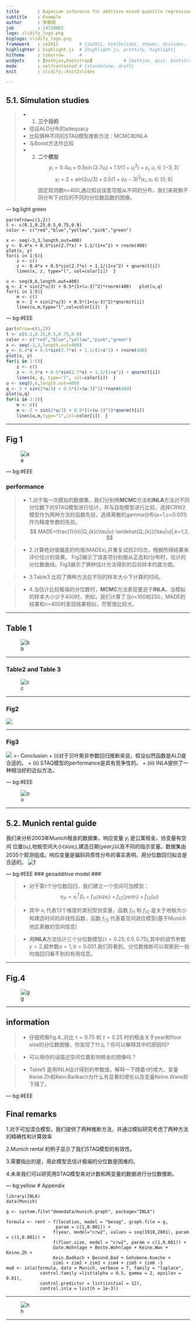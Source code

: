 ---
title       : Bayesian inference for additive mixed quantile regression models
subtitle    : Example
author      : 李鹏翔
job         : 14720065
logo: slidify_logo.png
biglogo: slidify_logo.png
framework   : io2012        # {io2012, html5slides, shower, dzslides, ...}
highlighter : highlight.js  # {highlight.js, prettify, highlight}
hitheme     : tomorrow      # 
widgets     : [mathjax,bootstrap]            # {mathjax, quiz, bootstrap}
mode        : selfcontained # {standalone, draft}
knit        : slidify::knit2slides

---  

## 5.1. Simulation studies ##
>- 1. **三个目的**
     + 验证ALD分布的adequacy
     + 比较俩种不同的STAQ模型推断方法：MCMC和INLA
     + 与Boost方法作比较
>- 2. **二个模型**
$$ y_{i}=0.4u_{i}+0.5\sin(2.7u_{i})+1.1/(1+u_{i}^{2})+\varepsilon_{i},u_{i}\in [-3,3] $$
$$ y_{i}=2+sin(2u_{i}/3)+0.5(1+(u_{i}-3)^{2})\varepsilon_{i},u_{i}\in [0,6] $$
固定观测数n=400,通过假设误差项服从不同的分布，我们来观察不同分布下对应的不同的分位数函数的图像。

---  bg:light green

```
par(mfrow=c(1,2))     
t <- c(0.1,0.25,0.5,0.75,0.9)
color <- c("red","blue","yellow","pink","green")
```
```
x <- seq(-3,3,length.out=400)
y <- 0.4*x + 0.5*sin(2.7*x) + 1.1/(1+x^2) + rnorm(400)  
plot(x, y)
for(i in 1:5){
    z <- c()  
    z <- 0.4*x + 0.5*sin(2.7*x) + 1.1/(1+x^2) + qnorm(t[i])
    lines(x, z, type="l", col=color[i])  }
```
```
u <- seq(0,6,length.out=400)
q <- 2 + sin(2*u/3) + 0.5*(1+(u-3)^2)*rnorm(400)   plot(u,q)
for(i in 1:5){
    m <- c()  
    m <- 2 + sin(2*u/3) + 0.5*(1+(u-3)^2)*qnorm(t[i])
    lines(u,m,type="l",col=color[i])  } 
```

--- bg:#EEE

```{r echo=FALSE,fig.width=15,fig.align='center'}
par(mfrow=c(1,2))     
t <- c(0.1,0.25,0.5,0.75,0.9)
color <- c("red","blue","yellow","pink","green")
x <- seq(-3,3,length.out=400)
y <- 0.4*x + 0.5*sin(2.7*x) + 1.1/(1+x^2) + rnorm(400)  
plot(x, y)
for(i in 1:5){
    z <- c()  
    z <- 0.4*x + 0.5*sin(2.7*x) + 1.1/(1+x^2) + qnorm(t[i])
    lines(x, z, type="l", col=color[i])  }
u <- seq(0,6,length.out=400)
q <- 2 + sin(2*u/3) + 0.5*(1+(u-3)^2)*rnorm(400)   
plot(u,q)
for(i in 1:5){
    m <- c()  
    m <- 2 + sin(2*u/3) + 0.5*(1+(u-3)^2)*qnorm(t[i])
    lines(u,m,type="l",col=color[i])  }
```

---

## Fig 1 ##
![a](assets/img/a.png)

--- bg:#EEE

### performance ###
> - 1.对于每一次模拟的数据集，我们分别用**MCMC**方法和**INLA**方法对不同分位数下的STAQ模型进行估计，并与自助模型进行比较。选择CRW2模型作为两种方法的函数先验，选择离散的gamma分布(a=1,c=0.001)作为精度参数的先验。
$$ MADE=\frac{1}{n}|Q_{k}(\tau|u)-\widehat{Q_{k}}(\tau|u)|,k=1,2, $$

> - 2.计算绝对值偏差的均值(MADEs),并重复试验200次，根据所得结果来评价估计的效果。
Fig2展示了误差项分别服从正态和t分布时，估计的分位数曲线。Fig3展示了俩种估计方法得到的后验样本的直方图。

> - 3.Table3 比较了俩种方法在不同的样本大小下计算的时间。

> - 4.当估计比较极端的分位数时，**MCMC**方法表现要逊于**INLA**。当模拟的样本大小少于400时，例如，我们计算了当n=100和250，MADE的结果和n=400时表现结果相似，尽管值比较大。

---

## Table 1 ##
![b](assets/img/b.png)

---

### Table2 and Table 3 ###
![c](assets/img/c.png)

---

### Fig2 ###
<img src = "assets/img/d.png" class="center" ></img>

---

### Fig3 ###
<img src = "assets/img/e.png" class="center" ></img>
>- Conclusion
      + (i)对于贝叶斯非参数回归推断来说，假设似然函数是ALD是合适的。
      + (ii) STAQ模型的performance是具有竞争性的。
      + (iii) INLA提供了一种相当好的近似方法。

---  bg:#EEE

![o](assets/img/o.png)



---  

## 5.2. Munich rental guide ##
我们来分析2003年Munich租金的数据集，响应变量 $y_{i}$ 是公寓租金，协变量有空间
位置($u_{i}$),地板空间大小($size_{i}$),建造日期($year_{i}$)以及不同的指示变量。数据集由2035个观测组成。响应变量是偏斜异质性分布的事实表明，用分位数回归拟合是合适的。
![f](assets/img/f.png)

--- bg:#EEE
### geoadditive model ###

>- 对于第$\tau$个分位数回归，我们建立一个空间可加模型：
$$ \eta_{\tau i}=x_{i}^{T}\beta_{\tau}+f_{\tau1}(size_{i})+f_{\tau2}(year_{i})+f_{\tau3}(u_{i}) $$



>- 其中 $x_{i}$ 代表13个维度的类别型协变量，函数 $f_{\tau 1}$ 和 $f_{\tau 2}$ 是关于地板大小和建造时间的非线性函数，函数 $f_{\tau 3}$ 代表着空间效应模型(基于Munich地区离散的空间信息)



>- 用**INLA**方法估计三个分位数模型($\tau=0.25,0.5,0.75$),其中的调节参数$\gamma=2$,超参数$a=1,b=0.001$.我们将看到，分位数推断可以观察到一些均值回归看不到的有用信息。

---

## Fig.4 ##
![g](assets/img/g.png)

---

## information ##

>- 仔细观察fig.4.,对比 $\tau=0.75$ 和 $\tau=0.25$ 时的租金关于year和floor size的分位数图像，你发现了什么？你可以解释其中的原因吗?

>- 可以用你的话描述空间位置影响租金的图像吗？

>- Table5 是用INLA估计得到的参数值，解释一下随着$\tau$的增大，变量Keine.Zh和Kein.Badkach为什么有显著的增长以及变量Keine.Www却下降了。

--- bg:#EEE

## Final remarks ##
1.对于可加混合模型，我们提供了两种推断方法，并通过模拟研究考虑了两种方法的精确性和计算效率

2.Munich rental 的例子显示了我们STAQ模型的有效性。

3.需要指出的是，用此模型去估计极端的分位数是困难的。

4.未来我们可以研究用STAQ模型来对计数和两变量的数据进行分位数推断。

---  bg:yellow
# Appendix
```
library(INLA)
data(Munich)
```
```
g <- system.file("demodata/munich.graph", package="INLA")

formula <- rent ~ f(location, model = "besag", graph.file = g,
                   param = c(1,0.001)) +
                  f(year, model="crw2", values = seq(1918,2001), param = c(1,0.001)) +
                  f(floor.size, model = "crw2", param = c(1,0.001)) +
                  Gute.Wohnlage + Beste.Wohnlage + Keine.Wwv + Keine.Zh +
                  Kein.Badkach + Besond.Bad + Gehobene.Kueche +
                  zim1 + zim2 + zim3 + zim4 + zim5 + zim6 -1
mod <- inla(formula, data = Munich, verbose = T, family = "laplace",
             control.family =list(alpha = 0.5, gamma = 2, epsilon = 0.01),
             control.predictor = list(initial = 12), 
             control.inla = list(h = 1e-3))
```

---

![h](assets/img/h.png)

---




